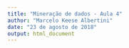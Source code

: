 ```yaml
---
title: "Mineração de dados - Aula 4"
author: "Marcelo Keese Albertini"
date: "23 de agosto de 2018"
output: html_document
---
```


